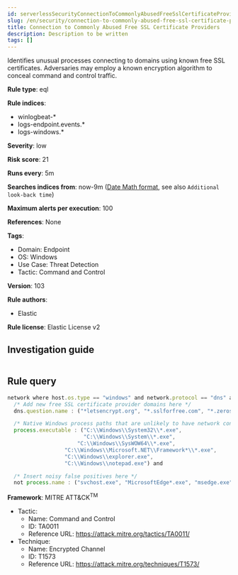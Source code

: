 ```yaml
---
id: serverlessSecurityConnectionToCommonlyAbusedFreeSslCertificateProviders
slug: /en/security/connection-to-commonly-abused-free-ssl-certificate-providers
title: Connection to Commonly Abused Free SSL Certificate Providers
description: Description to be written
tags: []
---
```


<div id="connection-to-commonly-abused-free-ssl-certificate-providers"></div>

Identifies unusual processes connecting to domains using known free SSL certificates. Adversaries may employ a known encryption algorithm to conceal command and control traffic.

**Rule type**: eql

**Rule indices**: 

* winlogbeat-*
* logs-endpoint.events.*
* logs-windows.*

**Severity**: low

**Risk score**: 21

**Runs every**: 5m

**Searches indices from**: now-9m ([Date Math format](((ref))/common-options.html#date-math), see also <DocLink id="serverlessSecurityRulesUiCreate" section="set-the-rules-schedule">`Additional look-back time`</DocLink>)

**Maximum alerts per execution**: 100

**References**: None

**Tags**: 

* Domain: Endpoint
* OS: Windows
* Use Case: Threat Detection
* Tactic: Command and Control

**Version**: 103

**Rule authors**: 

* Elastic

**Rule license**: Elastic License v2

## Investigation guide

```markdown

```

## Rule query

```js
network where host.os.type == "windows" and network.protocol == "dns" and
  /* Add new free SSL certificate provider domains here */
  dns.question.name : ("*letsencrypt.org", "*.sslforfree.com", "*.zerossl.com", "*.freessl.org") and

  /* Native Windows process paths that are unlikely to have network connections to domains secured using free SSL certificates */
  process.executable : ("C:\\Windows\\System32\\*.exe",
                        "C:\\Windows\\System\\*.exe",
	                  "C:\\Windows\\SysWOW64\\*.exe",
		          "C:\\Windows\\Microsoft.NET\\Framework*\\*.exe",
		          "C:\\Windows\\explorer.exe",
		          "C:\\Windows\\notepad.exe") and

  /* Insert noisy false positives here */
  not process.name : ("svchost.exe", "MicrosoftEdge*.exe", "msedge.exe")

```

**Framework**: MITRE ATT&CK<sup>TM</sup>

* Tactic:
    * Name: Command and Control
    * ID: TA0011
    * Reference URL: https://attack.mitre.org/tactics/TA0011/
* Technique:
    * Name: Encrypted Channel
    * ID: T1573
    * Reference URL: https://attack.mitre.org/techniques/T1573/

